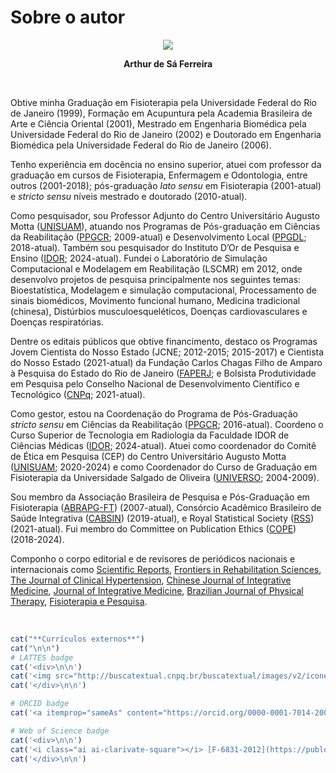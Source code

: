 # **Sobre o autor** {#author .unnumbered}

```{=latex}
\markboth{}{}
```
<center>

![](images/ASF.png) <br>

**Arthur de Sá Ferreira**

</center>

<br>

Obtive minha Graduação em Fisioterapia pela Universidade Federal do Rio de Janeiro (1999), Formação em Acupuntura pela Academia Brasileira de Arte e Ciência Oriental (2001), Mestrado em Engenharia Biomédica pela Universidade Federal do Rio de Janeiro (2002) e Doutorado em Engenharia Biomédica pela Universidade Federal do Rio de Janeiro (2006).

Tenho experiência em docência no ensino superior, atuei com professor da graduação em cursos de Fisioterapia, Enfermagem e Odontologia, entre outros (2001-2018); pós-graduação *lato sensu* em Fisioterapia (2001-atual) e *stricto sensu* níveis mestrado e doutorado (2010-atual).

Como pesquisador, sou Professor Adjunto do Centro Universitário Augusto Motta ([UNISUAM](https://www.unisuam.edu.br)), atuando nos Programas de Pós-graduação em Ciências da Reabilitação ([PPGCR](https://www.unisuam.edu.br/programa-pos-graduacao-ciencias-da-reabilitacao); 2009-atual) e Desenvolvimento Local ([PPGDL](https://www.unisuam.edu.br/programa-pos-graduacao-desenvolvimento-local); 2018-atual). Também sou pesquisador do Instituto D'Or de Pesquisa e Ensino ([IDOR](https://www.rededorsaoluiz.com.br/instituto/idor); 2024-atual). Fundei o Laboratório de Simulação Computacional e Modelagem em Reabilitação (LSCMR) em 2012, onde desenvolvo projetos de pesquisa principalmente nos seguintes temas: Bioestatística, Modelagem e simulação computacional, Processamento de sinais biomédicos, Movimento funcional humano, Medicina tradicional (chinesa), Distúrbios musculoesqueléticos, Doenças cardiovasculares e Doenças respiratórias.

Dentre os editais públicos que obtive financimento, destaco os Programas Jovem Cientista do Nosso Estado (JCNE; 2012-2015; 2015-2017) e Cientista do Nosso Estado (2021-atual) da Fundação Carlos Chagas Filho de Amparo à Pesquisa do Estado do Rio de Janeiro ([FAPERJ](https://www.faperj.br); e Bolsista Produtividade em Pesquisa pelo Conselho Nacional de Desenvolvimento Científico e Tecnológico ([CNPq](http://www.cnpq.br); 2021-atual).

Como gestor, estou na Coordenação do Programa de Pós-Graduação *stricto sensu* em Ciências da Reabilitação ([PPGCR](https://www.unisuam.edu.br/programa-pos-graduacao-ciencias-da-reabilitacao); 2016-atual). Coordeno o Curso Superior de Tecnologia em Radiologia da Faculdade IDOR de Ciências Médicas ([IDOR](https://www.rededorsaoluiz.com.br/instituto/idor/cursos/vestibular-agendado-curso-superior-de-tecnologia-em-radiologia/); 2024-atual). Atuei como coordenador do Comitê de Ética em Pesquisa (CEP) do Centro Universitário Augusto Motta ([UNISUAM](https://www.unisuam.edu.br); 2020-2024) e como Coordenador do Curso de Graduação em Fisioterapia da Universidade Salgado de Oliveira ([UNIVERSO](https://universo.edu.br); 2004-2009).

Sou membro da Associação Brasileira de Pesquisa e Pós-Graduação em Fisioterapia ([ABRAPG-FT](https://abrapg-ft.org.br/portal/)) (2007-atual), Consórcio Acadêmico Brasileiro de Saúde Integrativa ([CABSIN](https://cabsin.org.br)) (2019-atual), e Royal Statistical Society ([RSS](https://rss.org.uk)) (2021-atual). Fui membro do Committee on Publication Ethics ([COPE](https://publicationethics.org)) (2018-2024).

Componho o corpo editorial e de revisores de periódicos nacionais e internacionais como [Scientific Reports](https://www.nature.com/srep/about/editors), [Frontiers in Rehabilitation Sciences](https://www.frontiersin.org/research-topics/26395/systemic-effects-and-disabilities-in-long-covid-syndrome-current-approaches-and-clinical-challenges), [The Journal of Clinical Hypertension](https://onlinelibrary.wiley.com/journal/17517176), [Chinese Journal of Integrative Medicine](https://www.springer.com/journal/11655/editors), [Journal of Integrative Medicine](https://www.journals.elsevier.com/journal-of-integrative-medicine/editorial-board), [Brazilian Journal of Physical Therapy](https://www.sciencedirect.com/journal/brazilian-journal-of-physical-therapy), [Fisioterapia e Pesquisa](https://www.scielo.br/journal/fp/about/#editors).

<br>

```r
cat("**Currículos externos**")
cat("\n\n")
# LATTES badge
cat('<div>\n\n')
cat('<img src="http://buscatextual.cnpq.br/buscatextual/images/v2/icone_lattes.png"/> [5432142731317894](http://lattes.cnpq.br/5432142731317894)\n\n')
cat('</div>\n\n')

# ORCID badge
cat('<a itemprop="sameAs" content="https://orcid.org/0000-0001-7014-2002" href="https://orcid.org/0000-0001-7014-2002" target="orcid.widget" rel="me noopener noreferrer" style="vertical-align:top;"><img src="https://orcid.org/sites/default/files/images/orcid_16x16.png" alt="ORCID iD icon" style="width:1em;margin-right:.5em;"/>0000-0001-7014-2002</a>\n')

# Web of Science badge
cat('<div>\n\n')
cat('<i class="ai ai-clarivate-square"></i> [F-6831-2012](https://publons.com/researcher/F-6831-2012)</a>\n\n')
cat('</div>\n\n')
```

<link rel="stylesheet" href="https://cdn.jsdelivr.net/gh/jpswalsh/academicons@1/css/academicons.min.css">
